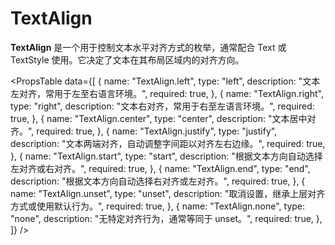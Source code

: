 # TextAlign

**TextAlign** 是一个用于控制文本水平对齐方式的枚举，通常配合 Text 或 TextStyle 使用。它决定了文本在其布局区域内的对齐方向。


<PropsTable
  data={[
    {
      name: "TextAlign.left",
      type: "left",
      description: "文本左对齐，常用于左至右语言环境。",
      required: true,
    },
    {
      name: "TextAlign.right",
      type: "right",
      description: "文本右对齐，常用于右至左语言环境。",
      required: true,
    },
    {
      name: "TextAlign.center",
      type: "center",
      description: "文本居中对齐。",
      required: true,
    },
    {
      name: "TextAlign.justify",
      type: "justify",
      description: "文本两端对齐，自动调整字间距以对齐左右边缘。",
      required: true,
    },
    {
      name: "TextAlign.start",
      type: "start",
      description: "根据文本方向自动选择左对齐或右对齐。",
      required: true,
    },
    {
      name: "TextAlign.end",
      type: "end",
      description: "根据文本方向自动选择右对齐或左对齐。",
      required: true,
    },
    {
      name: "TextAlign.unset",
      type: "unset",
      description: "取消设置，继承上层对齐方式或使用默认行为。",
      required: true,
    },
    {
      name: "TextAlign.none",
      type: "none",
      description: "无特定对齐行为，通常等同于 unset。",
      required: true,
    },
  ]}
/>
